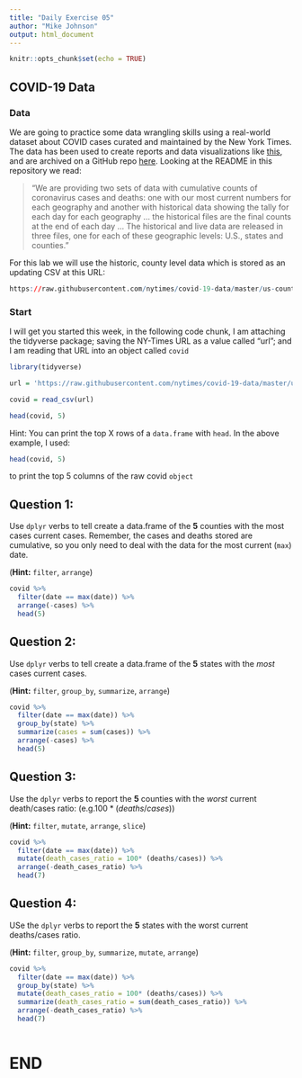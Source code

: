 ```yaml
---
title: "Daily Exercise 05"
author: "Mike Johnson"
output: html_document
---
```


```r
knitr::opts_chunk$set(echo = TRUE)
```

## COVID-19 Data

### Data

We are going to practice some data wrangling skills using a real-world dataset about COVID cases curated and maintained by the New York Times. The data has been used to create reports and data visualizations like [this](https://www.nytimes.com/interactive/2020/us/coronavirus-spread.html?referringSource=articleShare), and are archived on a GitHub repo [here](https://github.com/nytimes/covid-19-data). Looking at the README in this repository we read:

> "We are providing two sets of data with cumulative counts of coronavirus cases and deaths: one with our most current numbers for each geography and another with historical data showing the tally for each day for each geography ... the historical files are the final counts at the end of each day ... The historical and live data are released in three files, one for each of these geographic levels: U.S., states and counties."

For this lab we will use the historic, county level data which is stored as an updating CSV at this URL:


```r
https://raw.githubusercontent.com/nytimes/covid-19-data/master/us-counties.csv
```

### Start

I will get you started this week, in the following code chunk, I am attaching the tidyverse package; saving the NY-Times URL as a value called "url"; and I am reading that URL into an object called `covid`

```r
library(tidyverse)

url = 'https://raw.githubusercontent.com/nytimes/covid-19-data/master/us-counties.csv'

covid = read_csv(url)

head(covid, 5)
```

Hint: You can print the top X rows of a `data.frame` with `head`. In the above example, I used:

```r
head(covid, 5)
```

to print the top 5 columns of the raw covid `object` 

## Question 1: 

Use `dplyr` verbs to tell create a data.frame of the **5** counties with the most cases current cases. Remember, the cases and deaths stored are cumulative, so you only need to deal with the data for the most current (`max`) date.

(**Hint:** `filter`, `arrange`)

```r
covid %>%
  filter(date == max(date)) %>%
  arrange(-cases) %>% 
  head(5)

```

## Question 2: 

Use `dplyr` verbs to tell create a data.frame of the **5** states with the _most_ cases current cases. 

(**Hint:** `filter`, `group_by`, `summarize`, `arrange`)

```r
covid %>%
  filter(date == max(date)) %>%
  group_by(state) %>% 
  summarize(cases = sum(cases)) %>% 
  arrange(-cases) %>% 
  head(5)
```

## Question 3: 

Use the `dplyr` verbs to report the  **5** counties with the _worst_ current death/cases ratio: (e.g.$100* (deaths/cases)$)

(**Hint:** `filter`, `mutate`, `arrange`, `slice`)

```r
covid %>% 
  filter(date == max(date)) %>%
  mutate(death_cases_ratio = 100* (deaths/cases)) %>% 
  arrange(-death_cases_ratio) %>% 
  head(7)

```


## Question 4: 

USe the `dplyr` verbs to report the **5** states with the worst current deaths/cases ratio.

(**Hint:** `filter`, `group_by`, `summarize`, `mutate`, `arrange`)

```r
covid %>% 
  filter(date == max(date)) %>%
  group_by(state) %>% 
  mutate(death_cases_ratio = 100* (deaths/cases)) %>% 
  summarize(death_cases_ratio = sum(death_cases_ratio)) %>% 
  arrange(-death_cases_ratio) %>% 
  head(7)
  

```


# END



